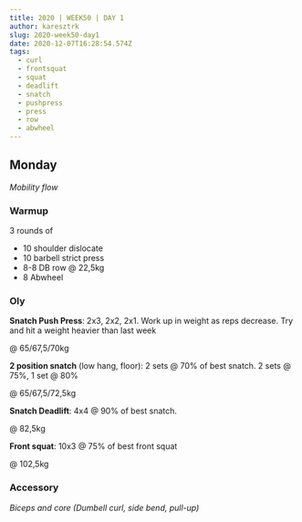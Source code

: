 ```yaml
---
title: 2020 | WEEK50 | DAY 1
author: karesztrk
slug: 2020-week50-day1
date: 2020-12-07T16:28:54.574Z
tags:
  - curl
  - frontsquat
  - squat
  - deadlift
  - snatch
  - pushpress
  - press
  - row
  - abwheel
---
```


## Monday

_Mobility flow_

### Warmup

3 rounds of

- 10 shoulder dislocate
- 10 barbell strict press
- 8-8 DB row @ 22,5kg
- 8 Abwheel

### Oly

**Snatch Push Press**: 2x3, 2x2, 2x1. Work up in weight as reps decrease. Try and hit a weight heavier than last week

@ 65/67,5/70kg

**2 position snatch** (low hang, floor): 2 sets @ 70% of best snatch. 2 sets @ 75%, 1 set @ 80%

@ 65/67,5/72,5kg

**Snatch Deadlift**: 4x4 @ 90% of best snatch.

@ 82,5kg

**Front squat**: 10x3 @ 75% of best front squat

@ 102,5kg

### Accessory

_Biceps and core (Dumbell curl, side bend, pull-up)_
